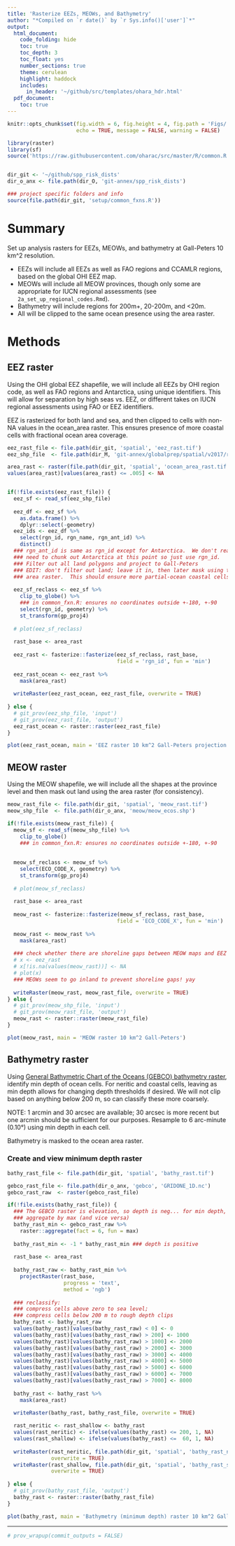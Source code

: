 ```yaml
---
title: 'Rasterize EEZs, MEOWs, and Bathymetry'
author: "*Compiled on `r date()` by `r Sys.info()['user']`*"
output: 
  html_document:
    code_folding: hide
    toc: true
    toc_depth: 3
    toc_float: yes
    number_sections: true
    theme: cerulean
    highlight: haddock
    includes: 
      in_header: '~/github/src/templates/ohara_hdr.html'
  pdf_document:
    toc: true
---
```


``` r

knitr::opts_chunk$set(fig.width = 6, fig.height = 4, fig.path = 'Figs/',
                      echo = TRUE, message = FALSE, warning = FALSE)

library(raster)
library(sf)
source('https://raw.githubusercontent.com/oharac/src/master/R/common.R')


dir_git <- '~/github/spp_risk_dists'
dir_o_anx <- file.path(dir_O, 'git-annex/spp_risk_dists')

### project specific folders and info
source(file.path(dir_git, 'setup/common_fxns.R'))

```

# Summary

Set up analysis rasters for EEZs, MEOWs, and bathymetry at Gall-Peters 10 km^2 resolution.

* EEZs will include all EEZs as well as FAO regions and CCAMLR regions, based on the global OHI EEZ map.
* MEOWs will include all MEOW provinces, though only some are appropriate for IUCN regional assessments (see `2a_set_up_regional_codes.Rmd`).
* Bathymetry will include regions for 200m+, 20-200m, and <20m.  
* All will be clipped to the same ocean presence using the area raster.

# Methods

## EEZ raster

Using the OHI global EEZ shapefile, we will include all EEZs by OHI region code, as well as FAO regions and Antarctica, using unique identifiers.  This will allow for separation by high seas vs. EEZ, or different takes on IUCN regional assessments using FAO or EEZ identifiers.

EEZ is rasterized for both land and sea, and then clipped to cells with non-NA values in the ocean_area raster.  This ensures presence of more coastal cells with fractional ocean area coverage.

``` r

eez_rast_file <- file.path(dir_git, 'spatial', 'eez_rast.tif')
eez_shp_file  <- file.path(dir_M, 'git-annex/globalprep/spatial/v2017/regions_2017_update.shp')

area_rast <- raster(file.path(dir_git, 'spatial', 'ocean_area_rast.tif'))
values(area_rast)[values(area_rast) <= .005] <- NA


if(!file.exists(eez_rast_file)) {
  eez_sf <- read_sf(eez_shp_file)
  
  eez_df <- eez_sf %>%
    as.data.frame() %>%
    dplyr::select(-geometry)
  eez_ids <- eez_df %>%
    select(rgn_id, rgn_name, rgn_ant_id) %>%
    distinct()
  ### rgn_ant_id is same as rgn_id except for Antarctica.  We don't really
  ### need to chunk out Antarctica at this point so just use rgn_id.
  ### Filter out all land polygons and project to Gall-Peters
  ### EDIT: don't filter out land; leave it in, then later mask using the 
  ### area raster.  This should ensure more partial-ocean coastal cells are included.
  
  eez_sf_reclass <- eez_sf %>%
    clip_to_globe() %>%
    ### in common_fxn.R: ensures no coordinates outside +-180, +-90
    select(rgn_id, geometry) %>%
    st_transform(gp_proj4)
  
  # plot(eez_sf_reclass)
  
  rast_base <- area_rast
  
  eez_rast <- fasterize::fasterize(eez_sf_reclass, rast_base, 
                                   field = 'rgn_id', fun = 'min')
  
  eez_rast_ocean <- eez_rast %>%
    mask(area_rast)
  
  writeRaster(eez_rast_ocean, eez_rast_file, overwrite = TRUE)
  
} else {
  # git_prov(eez_shp_file, 'input')
  # git_prov(eez_rast_file, 'output')
  eez_rast_ocean <- raster::raster(eez_rast_file)
}

plot(eez_rast_ocean, main = 'EEZ raster 10 km^2 Gall-Peters projection')

```

## MEOW raster

Using the MEOW shapefile, we will include all the shapes at the province level and then mask out land using the area raster (for consistency).

``` r

meow_rast_file <- file.path(dir_git, 'spatial', 'meow_rast.tif')
meow_shp_file  <- file.path(dir_o_anx, 'meow/meow_ecos.shp')

if(!file.exists(meow_rast_file)) {
  meow_sf <- read_sf(meow_shp_file) %>%
    clip_to_globe()
    ### in common_fxn.R: ensures no coordinates outside +-180, +-90
  
  
  meow_sf_reclass <- meow_sf %>%
    select(ECO_CODE_X, geometry) %>%
    st_transform(gp_proj4)
  
  # plot(meow_sf_reclass)
  
  rast_base <- area_rast
  
  meow_rast <- fasterize::fasterize(meow_sf_reclass, rast_base, 
                                   field = 'ECO_CODE_X', fun = 'min')
  
  meow_rast <- meow_rast %>%
    mask(area_rast)
    
  ### check whether there are shoreline gaps between MEOW maps and EEZ maps
  # x <- eez_rast
  # x[!is.na(values(meow_rast))] <- NA
  # plot(x)
  ### MEOWs seem to go inland to prevent shoreline gaps! yay
  
  writeRaster(meow_rast, meow_rast_file, overwrite = TRUE)
} else {
  # git_prov(meow_shp_file, 'input')
  # git_prov(meow_rast_file, 'output')
  meow_rast <- raster::raster(meow_rast_file)
}

plot(meow_rast, main = 'MEOW raster 10 km^2 Gall-Peters')

```


## Bathymetry raster

Using [General Bathymetric Chart of the Oceans (GEBCO) bathymetry raster](https://www.bodc.ac.uk/data/hosted_data_systems/gebco_gridded_bathymetry_data/), identify min depth of ocean cells.  For neritic and coastal cells, leaving as min depth allows for changing depth thresholds if desired.  We will not clip based on anything below 200 m, so can classify these more coarsely.

NOTE: 1 arcmin and 30 arcsec are available; 30 arcsec is more recent but one arcmin should be sufficient for our purposes.  Resample to 6 arc-minute (0.10°) using min depth in each cell.

Bathymetry is masked to the ocean area raster.

### Create and view minimum depth raster

``` r

bathy_rast_file <- file.path(dir_git, 'spatial', 'bathy_rast.tif')

gebco_rast_file <- file.path(dir_o_anx, 'gebco', 'GRIDONE_1D.nc')
gebco_rast_raw  <- raster(gebco_rast_file)

if(!file.exists(bathy_rast_file)) {
  ### The GEBCO raster is elevation, so depth is neg... for min depth, 
  ### aggregate by max (and vice versa)
  bathy_rast_min <- gebco_rast_raw %>%
    raster::aggregate(fact = 6, fun = max)
  
  bathy_rast_min <- -1 * bathy_rast_min ### depth is positive
    
  rast_base <- area_rast
  
  bathy_rast_raw <- bathy_rast_min %>%
    projectRaster(rast_base, 
                  progress = 'text',
                  method = 'ngb')
  
  ### reclassify:
  ### compress cells above zero to sea level;
  ### compress cells below 200 m to rough depth clips
  bathy_rast <- bathy_rast_raw
  values(bathy_rast)[values(bathy_rast_raw) < 0] <- 0
  values(bathy_rast)[values(bathy_rast_raw) > 200] <- 1000
  values(bathy_rast)[values(bathy_rast_raw) > 1000] <- 2000
  values(bathy_rast)[values(bathy_rast_raw) > 2000] <- 3000
  values(bathy_rast)[values(bathy_rast_raw) > 3000] <- 4000
  values(bathy_rast)[values(bathy_rast_raw) > 4000] <- 5000
  values(bathy_rast)[values(bathy_rast_raw) > 5000] <- 6000
  values(bathy_rast)[values(bathy_rast_raw) > 6000] <- 7000
  values(bathy_rast)[values(bathy_rast_raw) > 7000] <- 8000
  
  bathy_rast <- bathy_rast %>%
    mask(area_rast)
    
  writeRaster(bathy_rast, bathy_rast_file, overwrite = TRUE)

  rast_neritic <- rast_shallow <- bathy_rast
  values(rast_neritic) <- ifelse(values(bathy_rast) <= 200, 1, NA)
  values(rast_shallow) <- ifelse(values(bathy_rast) <=  60, 1, NA)
  
  writeRaster(rast_neritic, file.path(dir_git, 'spatial', 'bathy_rast_neritic.tif'),
              overwrite = TRUE)
  writeRaster(rast_shallow, file.path(dir_git, 'spatial', 'bathy_rast_shallow.tif'),
              overwrite = TRUE)
  
} else {
  # git_prov(bathy_rast_file, 'output')
  bathy_rast <- raster::raster(bathy_rast_file)
}

plot(bathy_rast, main = 'Bathymetry (minimum depth) raster 10 km^2 Gall-Peters')

```

-----

``` r

# prov_wrapup(commit_outputs = FALSE)

```

